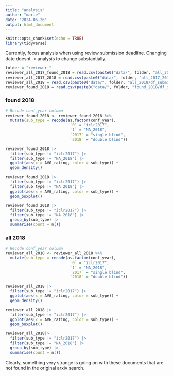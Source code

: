 ```yaml
---
title: "analysis"
author: "marie"
date: "2024-06-26"
output: html_document
---
```


```r
knitr::opts_chunk$set(echo = TRUE)
library(tidyverse)
```

Currently, focus analysis when using review submission deadline. Changing date doesnt -> analysis to change substantially. 
```r
folder = "reviewer_"
reviewer_all_2017_found_2018 = read.csv(paste0("data/", folder, "all_2017_found_2018/df_submission_rating.csv"))
reviewer_all_2017_2018 = read.csv(paste0("data/", folder, "all_2017_2018/df_submission_rating.csv"))
reviewer_all_2018 = read.csv(paste0("data/", folder, "all_2018/df_submission_rating.csv"))
reviewer_found_2018 = read.csv(paste0("data/", folder, "found_2018/df_submission_rating.csv"))
```


### found 2018

```r
# Recode conf_year column
reviewer_found_2018 <- reviewer_found_2018 %>%
  mutate(sub_type = recode(as.factor(conf_year),
                            `0` = "iclr2017",
                            `1` = "NA_2018",
                            `2017` = "single blind",
                            `2018` = "double blind"))

```

```r
reviewer_found_2018 |>
  filter(sub_type != "iclr2017") |>
  filter(sub_type != "NA_2018") |>
  ggplot(aes(x = AVG_rating, color = sub_type)) +
  geom_density()

reviewer_found_2018 |>
  filter(sub_type != "iclr2017") |>
  filter(sub_type != "NA_2018") |>
  ggplot(aes(x = AVG_rating, color = sub_type)) +
  geom_boxplot()
```
```r
reviewer_found_2018 |>
  filter(sub_type != "iclr2017") |>
  filter(sub_type != "NA_2018") |>
  group_by(sub_type) |>
  summarise(count = n())
```


### all 2018

```r
# Recode conf_year column
reviewer_all_2018 <- reviewer_all_2018 %>%
  mutate(sub_type = recode(as.factor(conf_year),
                            `0` = "iclr2017",
                            `1` = "NA_2018",
                            `2017` = "single blind",
                            `2018` = "double blind"))

```

```r
reviewer_all_2018 |>
  filter(sub_type != "iclr2017") |>
  ggplot(aes(x = AVG_rating, color = sub_type)) +
  geom_density()

reviewer_all_2018 |>
  filter(sub_type != "iclr2017") |>
  ggplot(aes(x = AVG_rating, color = sub_type)) +
  geom_boxplot()

reviewer_all_2018|>
  filter(sub_type != "iclr2017") |>
  filter(sub_type != "NA_2018") |>
  group_by(sub_type) |>
  summarise(count = n())
```


Clearly, something very strange is going on with these documents that are not found in the original arxiv search. 